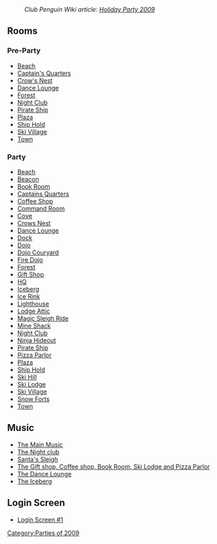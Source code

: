 :''Club Penguin Wiki article: [[clubpenguinwiki:Holiday Party 2009|Holiday Party 2009]]''

==Rooms==
===Pre-Party===
*[[Media:RoomsBeach-HolidayParty2009Pre.swf|Beach]]
*[[Media:RoomsShipquarters-HolidayParty2009Pre.swf|Captain's Quarters]]
*[[Media:RoomsShipnest-HolidayParty2009Pre.swf|Crow's Nest]]
*[[Media:RoomsLounge-HolidayParty2009Pre.swf|Dance Lounge]]
*[[Media:RoomsForest-HolidayParty2009Pre.swf|Forest]]
*[[Media:RoomsDance-HolidayParty2009Pre.swf|Night Club]]
*[[Media:RoomsShip-HolidayParty2009Pre.swf|Pirate Ship]]
*[[Media:RoomsPlaza-HolidayParty2009Pre.swf|Plaza]]
*[[Media:RoomsShiphold-HolidayParty2009Pre.swf|Ship Hold]]
*[[Media:RoomsVillage-HolidayParty2009Pre.swf|Ski Village]]
*[[Media:RoomsTown-HolidayParty2009Construction.swf|Town]]

===Party===
*[http://archives.clubpenguinwiki.info/swf.cpcheats.info/rooms/2009/christmas_december_2009/main_party/rooms/beach.swf Beach]
*[http://archives.clubpenguinwiki.info/swf.cpcheats.info/rooms/2009/christmas_december_2009/main_party/rooms/beacon.swf Beacon]
*[http://archives.clubpenguinwiki.info/swf.cpcheats.info/rooms/2009/christmas_december_2009/main_party/rooms/book.swf Book Room]
*[http://archives.clubpenguinwiki.info/swf.cpcheats.info/rooms/2009/christmas_december_2009/main_party/rooms/shipquarters.swf Captains Quarters]
*[http://archives.clubpenguinwiki.info/swf.cpcheats.info/rooms/2009/christmas_december_2009/main_party/rooms/coffee.swf Coffee Shop]
*[http://archives.clubpenguinwiki.info/swf.cpcheats.info/rooms/2009/christmas_december_2009/main_party/rooms/agentcom.swf Command Room]
*[http://archives.clubpenguinwiki.info/swf.cpcheats.info/rooms/2009/christmas_december_2009/main_party/rooms/cove.swf Cove]
*[http://archives.clubpenguinwiki.info/swf.cpcheats.info/rooms/2009/christmas_december_2009/main_party/rooms/shipnest.swf Crows Nest]
*[http://archives.clubpenguinwiki.info/swf.cpcheats.info/rooms/2009/christmas_december_2009/main_party/rooms/lounge.swf Dance Lounge]
*[http://archives.clubpenguinwiki.info/swf.cpcheats.info/rooms/2009/christmas_december_2009/main_party/rooms/dock.swf Dock]
*[http://archives.clubpenguinwiki.info/swf.cpcheats.info/rooms/2009/christmas_december_2009/main_party/rooms/dojo.swf Dojo]
*[http://archives.clubpenguinwiki.info/swf.cpcheats.info/rooms/2009/christmas_december_2009/main_party/rooms/dojoext.swf Dojo Couryard]
*[http://archives.clubpenguinwiki.info/swf.cpcheats.info/rooms/2009/christmas_december_2009/main_party/rooms/dojofire.swf Fire Dojo]
*[http://archives.clubpenguinwiki.info/swf.cpcheats.info/rooms/2009/christmas_december_2009/main_party/rooms/forest.swf Forest]
*[http://archives.clubpenguinwiki.info/swf.cpcheats.info/rooms/2009/christmas_december_2009/main_party/rooms/shop.swf Gift Shop]
*[[Media:HolidayParty2009AgentHQ.swf|HQ]]
*[http://archives.clubpenguinwiki.info/swf.cpcheats.info/rooms/2009/christmas_december_2009/main_party/rooms/berg.swf Iceberg]
*[http://archives.clubpenguinwiki.info/swf.cpcheats.info/rooms/2009/christmas_december_2009/main_party/rooms/rink.swf Ice Rink]
*[http://archives.clubpenguinwiki.info/swf.cpcheats.info/rooms/2009/christmas_december_2009/main_party/rooms/light.swf Lighthouse]
*[http://archives.clubpenguinwiki.info/swf.cpcheats.info/rooms/2009/christmas_december_2009/main_party/rooms/attic.swf Lodge Attic]
*[http://archives.clubpenguinwiki.info/swf.cpcheats.info/rooms/2009/christmas_december_2009/main_party/rooms/party.swf Magic Sleigh Ride]
*[http://archives.clubpenguinwiki.info/swf.cpcheats.info/rooms/2009/christmas_december_2009/main_party/rooms/shack.swf Mine Shack]
*[http://archives.clubpenguinwiki.info/swf.cpcheats.info/rooms/2009/christmas_december_2009/main_party/rooms/dance.swf Night Club]
*[http://archives.clubpenguinwiki.info/swf.cpcheats.info/rooms/2009/christmas_december_2009/main_party/rooms/dojohide.swf Ninja Hideout]
*[http://archives.clubpenguinwiki.info/swf.cpcheats.info/rooms/2009/christmas_december_2009/main_party/rooms/ship.swf Pirate Ship]
*[http://archives.clubpenguinwiki.info/swf.cpcheats.info/rooms/2009/christmas_december_2009/main_party/rooms/pizza.swf Pizza Parlor]
*[http://archives.clubpenguinwiki.info/swf.cpcheats.info/rooms/2009/christmas_december_2009/main_party/rooms/plaza.swf Plaza]
*[http://archives.clubpenguinwiki.info/swf.cpcheats.info/rooms/2009/christmas_december_2009/main_party/rooms/shiphold.swf Ship Hold]
*[http://archives.clubpenguinwiki.info/swf.cpcheats.info/rooms/2009/christmas_december_2009/main_party/rooms/mtn.swf Ski Hill]
*[http://archives.clubpenguinwiki.info/swf.cpcheats.info/rooms/2009/christmas_december_2009/main_party/rooms/lodge.swf Ski Lodge]
*[http://archives.clubpenguinwiki.info/swf.cpcheats.info/rooms/2009/christmas_december_2009/main_party/rooms/village.swf Ski Village]
*[http://archives.clubpenguinwiki.info/swf.cpcheats.info/rooms/2009/christmas_december_2009/main_party/rooms/forts.swf Snow Forts]
*[http://archives.clubpenguinwiki.info/swf.cpcheats.info/rooms/2009/christmas_december_2009/main_party/rooms/town.swf Town]

==Music==
*[http://archives.clubpenguinwiki.info/swf.cpcheats.info/rooms/2009/christmas_december_2009/main_party/music/254.swf The Main Music]
*[http://archives.clubpenguinwiki.info/swf.cpcheats.info/rooms/2009/christmas_december_2009/main_party/music/400.swf The Night club]
*[http://archives.clubpenguinwiki.info/swf.cpcheats.info/rooms/2009/christmas_december_2009/main_party/music/281.swf Santa's Sleigh]
*[http://archives.clubpenguinwiki.info/swf.cpcheats.info/rooms/2009/christmas_december_2009/main_party/music/255.swf The Gift shop, Coffee shop, Book Room, Ski Lodge and Pizza Parlor]
*[http://archives.clubpenguinwiki.info/swf.cpcheats.info/rooms/2009/christmas_december_2009/main_party/music/226.swf The Dance Lounge]
*[http://archives.clubpenguinwiki.info/swf.cpcheats.info/rooms/2009/christmas_december_2009/main_party/music/227.swf The Iceberg]

==Login Screen==
*[http://archives.clubpenguinwiki.info/swf.cpcheats.info/rooms/2009/christmas_december_2009/startscreen/christmas.swf Login Screen #1]
{{Parties}}

[[Category:Parties of 2009]]